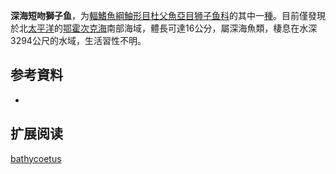 {{Speciesbox
| name = 深海短吻獅子魚
| status = NE
| status_system = 
| image = 
| genus = Careproctus
| species = bathycoetus
| authority = Gilbert & Burke, 1912
| synonyms = 
}}

'''深海短吻獅子鱼'''，为[[輻鰭魚綱|輻鰭魚綱]][[鮋形目|鮋形目]][[杜父魚亞目|杜父魚亞目]][[狮子鱼科|狮子鱼科]]的其中一[[種|種]]。目前僅發現於北[[太平洋|太平洋]]的[[鄂霍次克海|鄂霍次克海]]南部海域，體長可達16公分，屬深海魚類，棲息在水深3294公尺的水域，生活習性不明。

== 参考資料 ==
*{{FishBase_species|genus=Careproctus|species=bathycoetus|year=2011|month=12}}

== 扩展阅读 ==
{{refbegin}}
{{wikispecies-inline|Careproctus bathycoetus|深海短吻獅子魚}}
{{refend}}
{{Taxonbar|from=Q2748083}}

[[Category:吻獅子魚属|bathycoetus]]


{{鮋形目小作品}}